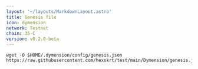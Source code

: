 ```yaml
---
layout: '~/layouts/MarkdownLayout.astro'
title: Genesis file
icon: dymension
network: Testnet
chain: 35-C
version: v0.2.0-beta
---
```

```
wget -O $HOME/.dymension/config/genesis.json https://raw.githubusercontent.com/hexskrt/test/main/Dymension/genesis.json
```